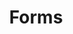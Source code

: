 ---
title: Forms
description: bla bla bla
image :
  url : './form_layout_section.jpg'
  alt : 'Form layout'
---